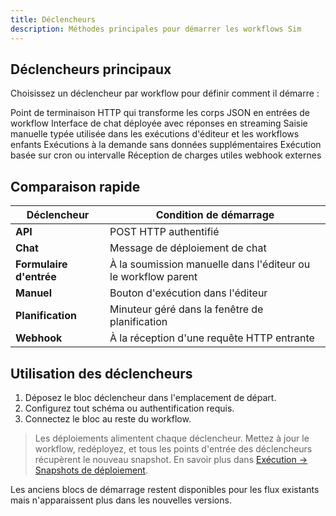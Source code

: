 ```yaml
---
title: Déclencheurs
description: Méthodes principales pour démarrer les workflows Sim
---
```



## Déclencheurs principaux

Choisissez un déclencheur par workflow pour définir comment il démarre :

<Cards>
  <Card title="API" href="/triggers/api">
    Point de terminaison HTTP qui transforme les corps JSON en entrées de workflow
  </Card>
  <Card title="Chat" href="/triggers/chat">
    Interface de chat déployée avec réponses en streaming
  </Card>
  <Card title="Formulaire d'entrée" href="/triggers/input-form">
    Saisie manuelle typée utilisée dans les exécutions d'éditeur et les workflows enfants
  </Card>
  <Card title="Manuel" href="/triggers/manual">
    Exécutions à la demande sans données supplémentaires
  </Card>
  <Card title="Planification" href="/triggers/schedule">
    Exécution basée sur cron ou intervalle
  </Card>
  <Card title="Webhook" href="/triggers/webhook">
    Réception de charges utiles webhook externes
  </Card>
</Cards>

## Comparaison rapide

| Déclencheur | Condition de démarrage |
|---------|-----------------|
| **API** | POST HTTP authentifié |
| **Chat** | Message de déploiement de chat |
| **Formulaire d'entrée** | À la soumission manuelle dans l'éditeur ou le workflow parent |
| **Manuel** | Bouton d'exécution dans l'éditeur |
| **Planification** | Minuteur géré dans la fenêtre de planification |
| **Webhook** | À la réception d'une requête HTTP entrante |

## Utilisation des déclencheurs

1. Déposez le bloc déclencheur dans l'emplacement de départ.
2. Configurez tout schéma ou authentification requis.
3. Connectez le bloc au reste du workflow.

> Les déploiements alimentent chaque déclencheur. Mettez à jour le workflow, redéployez, et tous les points d'entrée des déclencheurs récupèrent le nouveau snapshot. En savoir plus dans [Exécution → Snapshots de déploiement](/execution).

Les anciens blocs de démarrage restent disponibles pour les flux existants mais n'apparaissent plus dans les nouvelles versions.
